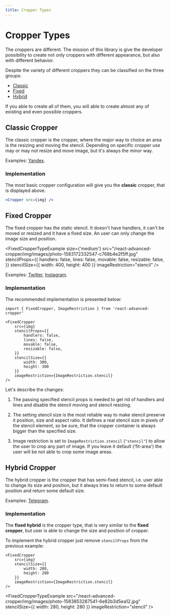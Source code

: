 ```yaml
---
title: Cropper Types
---
```



# Cropper Types

The croppers are different. The mission of this library is give the developer possibility to create
not only croppers with different appearance, but also with different behavior.

Despite the variety of different croppers they can be classified on the three groups:
 - [Classic](/docs/guides/cropper-types#classic-cropper)
 - [Fixed](/docs/guides/cropper-types#fixed-cropper)
 - [Hybrid](/docs/guides/cropper-types#hybrid-cropper)

If you able to create all of them, you will able to create almost any of existing and even possible croppers.


## Classic Cropper

The classic cropper is the cropper, where the major way to choice an area is the resizing and moving the stencil. Depending on specific cropper
use may or may not resize and move image, but it's always the minor way.

<CropperTypesExample
	src="/react-advanced-cropper/img/images/pexels-photo-3761018.jpeg"
/>

Examples: [Yandex](https://www.yandex.com).


### Implementation

The most basic cropper configuration will give you the **classic** cropper, that is displayed above.
```jsx
<Cropper src={img} />
```

## Fixed Cropper

The fixed cropper has the static stencil. It doesn't have handlers, it can't be moved or resized and it have a fixed size. An user can only change the image size and position.

<FixedCropperTypeExample
	size={'medium'}
	src="/react-advanced-cropper/img/images/photo-1583172332547-c768b4e2f5ff.jpg"
	stencilProps={{
		handlers: false,
		lines: false,
		movable: false,
		resizable: false,
	}}
	stencilSize={{
		width: 400,
		height: 400
	}}
	imageRestriction="stencil"
/>

Examples: [Twitter](https://www.twitter.com), [Instagram](https://www.instagram.com).

### Implementation

The recommended implementation is presented below:
```tsx
import { FixedCropper, ImageRestriction } from 'react-advanced-cropper'
```
```tsx
<FixedCropper
	src={img}
	stencilProps={{
		handlers: false,
		lines: false,
		movable: false,
		resizable: false,
	}}
	stencilSize={{
		width: 300,
		height: 300
	}}
	imageRestriction={ImageRestriction.stencil}
/>
```

Let's describe the changes:

1. The passing specified stencil props is needed to get rid of handlers and lines and disable the stencil moving and stencil resizing.

2. The setting stencil size is the most reliable way to make stencil preserve it position, size and aspect ratio.
It defines a real stencil size in pixels of the stencil element, so be sure, that the cropper container is always bigger than the specified size.

3. Image restriction is set to `ImageRestriction.stencil` (`"stencil"`) to allow the user to crop any part of image. If you leave it default ('fit-area') the user will be not able
to crop some image areas.

## Hybrid Cropper

The hybrid cropper is the cropper that has semi-fixed stencil, i.e. user able to
change its size and position, but it always tries to return to some default position and return some default size.

Examples: [Telegram](https://www.telegram.org).

### Implementation

The **fixed hybrid** is the cropper type, that is very similar to the **fixed cropper**, but user is able to change
the size and position of cropper.

To implement the hybrid cropper just remove `stencilProps` from the previous example:

```tsx
<FixedCropper
	src={img}
	stencilSize={{
		width: 280,
		height: 280
	}}
	imageRestriction={ImageRestriction.stencil}
/>
```

<FixedCropperTypeExample
	src="/react-advanced-cropper/img/images/photo-1583853287541-6e82b3d5ea12.jpg"
	stencilSize={{
		width: 280,
		height: 280
	}}
	imageRestriction="stencil"
/>

